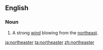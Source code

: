 ==English==
===Noun===
{{en-noun}}
# A strong [[wind]] blowing from the [[northeast]].

[[ja:northeaster]]
[[ta:northeaster]]
[[zh:northeaster]]